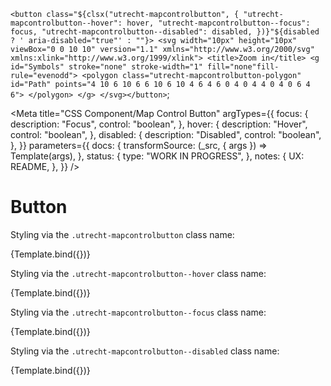 <!--
@license EUPL-1.2
Copyright (c) 2021 Gemeente Utrecht
Copyright (c) 2021 Robbert Broersma
-->




  `<button class="${clsx("utrecht-mapcontrolbutton", {
    "utrecht-mapcontrolbutton--hover": hover,
    "utrecht-mapcontrolbutton--focus": focus,
    "utrecht-mapcontrolbutton--disabled": disabled,
  })}"${disabled ? ' aria-disabled="true"' : ""}>
      <svg width="10px" height="10px" viewBox="0 0 10 10" version="1.1" xmlns="http://www.w3.org/2000/svg" xmlns:xlink="http://www.w3.org/1999/xlink">
        <title>Zoom in</title>
        <g id="Symbols" stroke="none" stroke-width="1" fill="none"fill-rule="evenodd">
          <polygon class="utrecht-mapcontrolbutton-polygon" id="Path" points="4 10 6 10 6 6 10 6 10 4 6 4 6 0 4 0 4 4 0 4 0 6 4 6">
          </polygon>
        </g>
      </svg></button>`;

<!--<a class="leaflet-control-zoom-in" href="#" title="Zoom in" role="button" aria-label="Zoom in">+</a>
<a class="leaflet-control-zoom-out" href="#" title="Zoom out" role="button" aria-label="Zoom out">−</a>-->

<Meta
  title="CSS Component/Map Control Button"
  argTypes={{
    focus: {
      description: "Focus",
      control: "boolean",
    },
    hover: {
      description: "Hover",
      control: "boolean",
    },
    disabled: {
      description: "Disabled",
      control: "boolean",
    },
  }}
  parameters={{
    docs: {
      transformSource: (_src, { args }) => Template(args),
    },
    status: {
      type: "WORK IN PROGRESS",
    },
    notes: {
      UX: README,
    },
  }}
/>

# Button

Styling via the `.utrecht-mapcontrolbutton` class name:

<Canvas>
  <Story name="Map Control Button">{Template.bind({})}</Story>
</Canvas>

Styling via the `.utrecht-mapcontrolbutton--hover` class name:

<Canvas>
  <Story name="Map Control Button hover" args={{ hover: true }}>
    {Template.bind({})}
  </Story>
</Canvas>

Styling via the `.utrecht-mapcontrolbutton--focus` class name:

<Canvas>
  <Story name="Map Control Button focus" args={{ focus: true }}>
    {Template.bind({})}
  </Story>
</Canvas>

Styling via the `.utrecht-mapcontrolbutton--disabled` class name:

<Canvas>
  <Story name="Map Control Button disabled" args={{ disabled: true }}>
    {Template.bind({})}
  </Story>
</Canvas>

<ArgsTable story="Map Control Button" />
